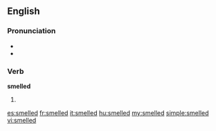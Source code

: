 ==English==

===Pronunciation===
* {{IPA|/ˈsmɛld/}}
* {{rhymes|ɛld}}

===Verb===
'''smelled'''

# {{past of|smell}}

[[es:smelled]]
[[fr:smelled]]
[[it:smelled]]
[[hu:smelled]]
[[my:smelled]]
[[simple:smelled]]
[[vi:smelled]]